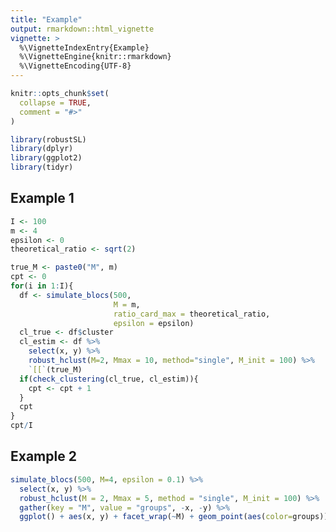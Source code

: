 ```yaml
---
title: "Example"
output: rmarkdown::html_vignette
vignette: >
  %\VignetteIndexEntry{Example}
  %\VignetteEngine{knitr::rmarkdown}
  %\VignetteEncoding{UTF-8}
---
```


```r
knitr::opts_chunk$set(
  collapse = TRUE,
  comment = "#>"
)
```

```r
library(robustSL)
library(dplyr)
library(ggplot2)
library(tidyr)
```


## Example 1

```r
I <- 100
m <- 4
epsilon <- 0
theoretical_ratio <- sqrt(2)

true_M <- paste0("M", m)
cpt <- 0
for(i in 1:I){
  df <- simulate_blocs(500, 
                       M = m, 
                       ratio_card_max = theoretical_ratio,
                       epsilon = epsilon)
  cl_true <- df$cluster
  cl_estim <- df %>%
    select(x, y) %>%
    robust_hclust(M=2, Mmax = 10, method="single", M_init = 100) %>% 
    `[[`(true_M)
  if(check_clustering(cl_true, cl_estim)){
    cpt <- cpt + 1
  }
  cpt
}
cpt/I
```

## Example 2

```r
simulate_blocs(500, M=4, epsilon = 0.1) %>%
  select(x, y) %>%
  robust_hclust(M = 2, Mmax = 5, method = "single", M_init = 100) %>%
  gather(key = "M", value = "groups", -x, -y) %>% 
  ggplot() + aes(x, y) + facet_wrap(~M) + geom_point(aes(color=groups))
```

